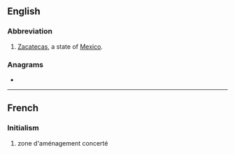 {{also|zac|Zac|zač|żąć}}
==English==

===Abbreviation===
{{rfc-header|Abbreviation}}
{{head|en|abbreviation}}
# [[Zacatecas]], a state of [[Mexico]].

===Anagrams===
* {{anagrams|en|Caz}}

----

==French==

===Initialism===
{{rfc-header|Initialism}}
{{head|fr|initialism}}

# zone d'aménagement concerté
